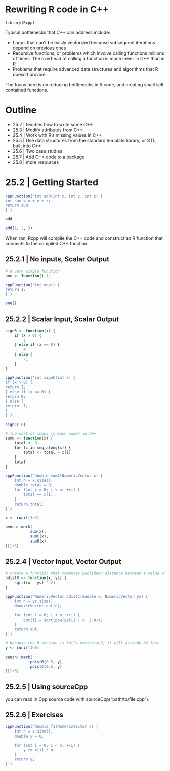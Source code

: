 # Rewriting R code in C++

```r
library(Rcpp)
```

Typical bottlenecks that C++ can address include:

- Loops that can't be easily vectorized because subsequent iterations depend on previous ones 
- Recursive functions, or problems which involve calling functions millions of times. The overhead of calling a function is much lower in C++ than in R
- Problems that require advanced data structures and algorithms that R doesn't provide. 

The focus here is on reducing bottlenecks in R code, and creating small self contained functions. 

# Outline 

- 25.2 | teaches how to write some C++ 
- 25.3 | Modify attributes from C++ 
- 25.4 | Work with R's missing values in C++
- 25.5 | Use data structures from the standard template library, or STL, built into C++
- 25.6 | Two case studies 
- 25.7 | Add C++ code to a package 
- 25.8 | more resources 


# 25.2 | Getting Started 

```r
cppFunction('int add(int x, int y, int z) {
int sum = x + y + z;
return sum;
}')

add

add(1, 2, 3)
```

When ran, Rcpp will compile the C++ code and construct an R function that connects to the compiled C++ function. 

## 25.2.1 | No inputs, Scalar Output 

```r
# a very simple function
one <- function() 1L

cppFunction('int one() {
return 1;
}')

one()
```


## 25.2.2 | Scalar Input, Scalar Output

```r
signR <- function(x) {
    if (x > 0) {
        1
    } else if (x == 0) {
        0
    } else {
        -1
    }
}

cppFunction('int signC(int x) {
if (x > 0) {
return 1;
} else if (x == 0) {
return 0;
} else {
return -1;
}
}')

signC(-0)

# the cost of loops is much lower in C++
sumR <- function(x) {
    total <- 0
    for (i in seq_along(x)) {
        total <- total + x[i]
    }
    total
}

cppFunction('double sumC(NumericVector x) {
    int n = x.size();
    double total = 0;
    for (int i = 0; i < n; ++i) {
        total += x[i];
    }
    return total;
}')

x <- runif(1e3)

bench::mark(
           sum(x),
           sumC(x),
           sumR(x)
)[1:6]
```

## 25.2.4 | Vector Input, Vector Output 

```r
# create a function that computes Euclidean distance between a value and a vector of values
pdistR <- function(x, ys) {
    sqrt((x - ys) ^ 2)
}

cppFunction('NumericVector pdistC(double x, NumericVector ys) {
    int n = ys.size();
    NumericVector out(n);

    for (int i = 0; i < n; ++i) {
        out[i] = sqrt(pow(ys[i] - x, 2.0));
    }
    return out;
}')

# because the R version is fully vectorized, it will already be fast
y <- runif(1e6)

bench::mark(
           pdistR(0.5, y),
           pdistC(0.5, y)
)[1:6]
```

## 25.2.5 | Using sourceCpp

you can read in Cpp source code with sourceCpp("path/to/file.cpp"). 

## 25.2.6 | Exercises 

```r
cppFunction('double f1(NumericVector x) {
    int n = x.size();
    double y = 0;

    for (int i = 0; i < n; ++i) {
        y += x[i] / n;
    }
    return y;
}')
```
